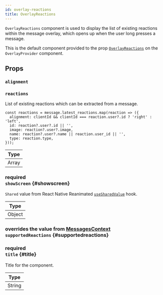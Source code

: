 ```yaml
---
id: overlay-reactions
title: OverlayReactions
---
```




`OverlayReactions` component is used to display the list of existing reactions within the message overlay, which opens up when the user long presses a message.

This is the default component provided to the prop [`OverlayReactions`](../core-components/overlay-provider.mdx#overlayreactions) on the `OverlayProvider` component.

## Props

### `alignment`

<Alignment />

### `reactions`

List of existing reactions which can be extracted from a message.

```tsx
const reactions = message.latest_reactions.map(reaction => ({
  alignment: clientId && clientId === reaction.user?.id ? 'right' : 'left',
  id: reaction?.user?.id || '',
  image: reaction?.user?.image,
  name: reaction?.user?.name || reaction.user_id || '',
  type: reaction.type,
}));
```

| Type  |
| ----- |
| Array |

### <div class="label description required">required</div> `showScreen` {#showscreen}

`Shared` value from React Native Reanimated [`useSharedValue`](https://docs.swmansion.com/react-native-reanimated/docs/api/hooks/useSharedValue/) hook.

| Type   |
| ------ |
| Object |

### <div class="label description">overrides the value from [MessagesContext](../../contexts/messages-context#supportedreactions)</div> `supportedReactions` {#supportedreactions}

<SupportedReactions />

### <div class="label description required">required</div> `title` {#title}

Title for the component.

| Type   |
| ------ |
| String |
